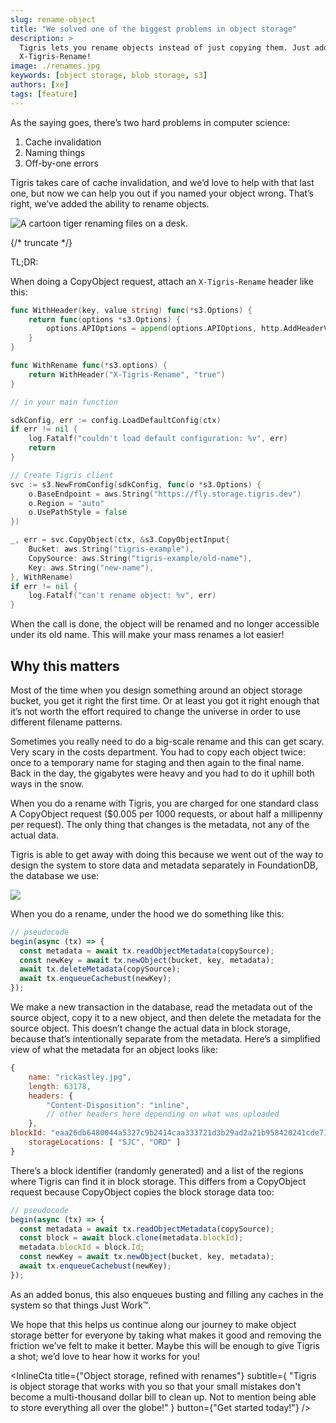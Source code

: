 ```yaml
---
slug: rename-object
title: "We solved one of the biggest problems in object storage"
description: >
  Tigris lets you rename objects instead of just copying them. Just add
  X-Tigris-Rename!
image: ./renames.jpg
keywords: [object storage, blob storage, s3]
authors: [xe]
tags: [feature]
---
```



As the saying goes, there’s two hard problems in computer science:

1. Cache invalidation
2. Naming things
3. Off-by-one errors

Tigris takes care of cache invalidation, and we’d love to help with that last
one, but now we can help you out if you named your object wrong. That’s right,
we’ve added the ability to rename objects.

![A cartoon tiger renaming files on a desk.](./renames.jpg)

{/* truncate */}

TL;DR:

When doing a CopyObject request, attach an `X-Tigris-Rename` header like this:

<div style={{tabSize: "2"}}>

```go
func WithHeader(key, value string) func(*s3.Options) {
	return func(options *s3.Options) {
		options.APIOptions = append(options.APIOptions, http.AddHeaderValue(key, value))
	}
}

func WithRename func(*s3.options) {
	return WithHeader("X-Tigris-Rename", "true")
}

// in your main function

sdkConfig, err := config.LoadDefaultConfig(ctx)
if err != nil {
	log.Fatalf("couldn't load default configuration: %v", err)
	return
}

// Create Tigris client
svc := s3.NewFromConfig(sdkConfig, func(o *s3.Options) {
	o.BaseEndpoint = aws.String("https://fly.storage.tigris.dev")
	o.Region = "auto"
	o.UsePathStyle = false
})

_, err = svc.CopyObject(ctx, &s3.CopyObjectInput{
	Bucket: aws.String("tigris-example"),
	CopySource: aws.String("tigris-example/old-name"),
	Key: aws.String("new-name"),
}, WithRename)
if err != nil {
	log.Fatalf("can't rename object: %v", err)
}
```

</div>

When the call is done, the object will be renamed and no longer accessible under
its old name. This will make your mass renames a lot easier\!

## Why this matters

Most of the time when you design something around an object storage bucket, you
get it right the first time. Or at least you got it right enough that it’s not
worth the effort required to change the universe in order to use different
filename patterns.

Sometimes you really need to do a big-scale rename and this can get scary. Very
scary in the costs department. You had to copy each object twice: once to a
temporary name for staging and then again to the final name. Back in the day,
the gigabytes were heavy and you had to do it uphill both ways in the snow.

When you do a rename with Tigris, you are charged for one standard class A
CopyObject request ($0.005 per 1000 requests, or about half a millipenny per
request). The only thing that changes is the metadata, not any of the actual
data.

Tigris is able to get away with doing this because we went out of the way to
design the system to store data and metadata separately in FoundationDB, the
database we use:

![](./metadata-data-separation.webp)

When you do a rename, under the hood we do something like this:

```js
// pseudocode
begin(async (tx) => {
  const metadata = await tx.readObjectMetadata(copySource);
  const newKey = await tx.newObject(bucket, key, metadata);
  await tx.deleteMetadata(copySource);
  await tx.enqueueCachebust(newKey);
});
```

We make a new transaction in the database, read the metadata out of the source
object, copy it to a new object, and then delete the metadata for the source
object. This doesn’t change the actual data in block storage, because that’s
intentionally separate from the metadata. Here’s a simplified view of what the
metadata for an object looks like:

```js
{
	name: "rickastley.jpg",
	length: 63178,
	headers: {
		"Content-Disposition": "inline",
		// other headers here depending on what was uploaded
	},
blockId: "eaa26db6480044a5327c9b2414caa333721d3b29ad2a21b958420241cde713f3",
	storageLocations: [ "SJC", "ORD" ]
}
```

There’s a block identifier (randomly generated) and a list of the regions where
Tigris can find it in block storage. This differs from a CopyObject request
because CopyObject copies the block storage data too:

```js
// pseudocode
begin(async (tx) => {
  const metadata = await tx.readObjectMetadata(copySource);
  const block = await block.clone(metadata.blockId);
  metadata.blockId = block.Id;
  const newKey = await tx.newObject(bucket, key, metadata);
  await tx.enqueueCachebust(newKey);
});
```

As an added bonus, this also enqueues busting and filling any caches in the
system so that things Just Work™️.

We hope that this helps us continue along our journey to make object storage
better for everyone by taking what makes it good and removing the friction we’ve
felt to make it better. Maybe this will be enough to give Tigris a shot; we’d
love to hear how it works for you!

<InlineCta
  title={"Object storage, refined with renames"}
  subtitle={
    "Tigris is object storage that works with you so that your small mistakes don't become a multi-thousand dollar bill to clean up. Not to mention being able to store everything all over the globe!"
  }
  button={"Get started today!"}
/>
